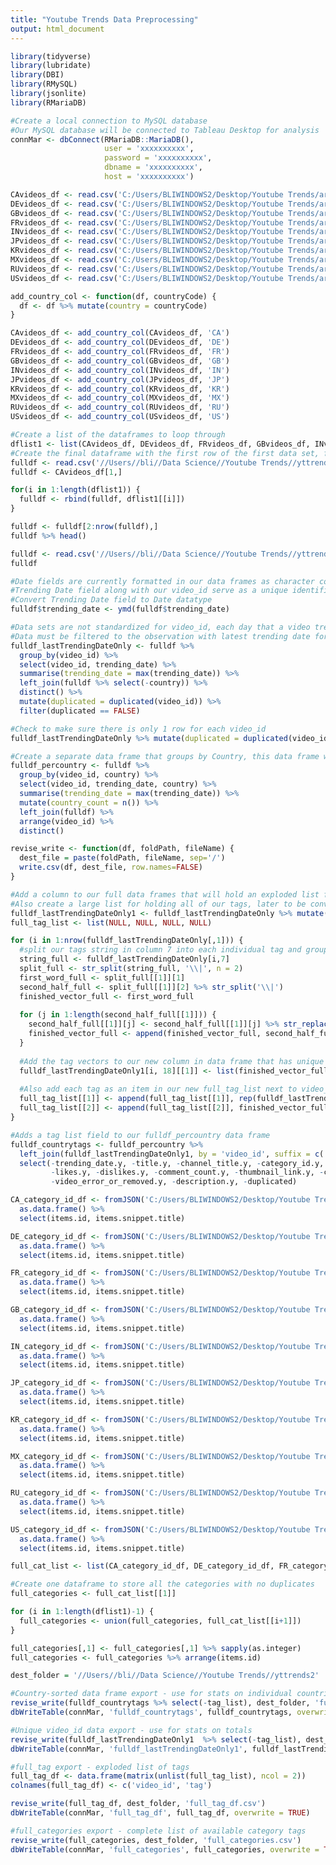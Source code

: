 ```yaml
---
title: "Youtube Trends Data Preprocessing"
output: html_document
---
```



```r
library(tidyverse)
library(lubridate)
library(DBI)
library(RMySQL)
library(jsonlite)
library(RMariaDB)
```

```r
#Create a local connection to MySQL database
#Our MySQL database will be connected to Tableau Desktop for analysis
connMar <- dbConnect(RMariaDB::MariaDB(),
                     user = 'xxxxxxxxxx',
                     password = 'xxxxxxxxxx',
                     dbname = 'xxxxxxxxxx',
                     host = 'xxxxxxxxxx')
```

```r
CAvideos_df <- read.csv('C:/Users/BLIWINDOWS2/Desktop/Youtube Trends/archive/CAvideos.csv', header = TRUE, sep = ',',)
DEvideos_df <- read.csv('C:/Users/BLIWINDOWS2/Desktop/Youtube Trends/archive/DEvideos.csv', header = TRUE, sep = ',',)
GBvideos_df <- read.csv('C:/Users/BLIWINDOWS2/Desktop/Youtube Trends/archive/GBvideos.csv', header = TRUE, sep = ',',)
FRvideos_df <- read.csv('C:/Users/BLIWINDOWS2/Desktop/Youtube Trends/archive/FRvideos.csv', header = TRUE, sep = ',',)
INvideos_df <- read.csv('C:/Users/BLIWINDOWS2/Desktop/Youtube Trends/archive/INvideos.csv', header = TRUE, sep = ',',)
JPvideos_df <- read.csv('C:/Users/BLIWINDOWS2/Desktop/Youtube Trends/archive/JPvideos.csv', header = TRUE, sep = ',',)
KRvideos_df <- read.csv('C:/Users/BLIWINDOWS2/Desktop/Youtube Trends/archive/KRvideos.csv', header = TRUE, sep = ',',)
MXvideos_df <- read.csv('C:/Users/BLIWINDOWS2/Desktop/Youtube Trends/archive/MXvideos.csv', header = TRUE, sep = ',',)
RUvideos_df <- read.csv('C:/Users/BLIWINDOWS2/Desktop/Youtube Trends/archive/RUvideos.csv', header = TRUE, sep = ',',)
USvideos_df <- read.csv('C:/Users/BLIWINDOWS2/Desktop/Youtube Trends/archive/USvideos.csv', header = TRUE, sep = ',',)
```

```r
add_country_col <- function(df, countryCode) {
  df <- df %>% mutate(country = countryCode)
}

CAvideos_df <- add_country_col(CAvideos_df, 'CA')
DEvideos_df <- add_country_col(DEvideos_df, 'DE')
FRvideos_df <- add_country_col(FRvideos_df, 'FR')
GBvideos_df <- add_country_col(GBvideos_df, 'GB')
INvideos_df <- add_country_col(INvideos_df, 'IN')
JPvideos_df <- add_country_col(JPvideos_df, 'JP')
KRvideos_df <- add_country_col(KRvideos_df, 'KR')
MXvideos_df <- add_country_col(MXvideos_df, 'MX')
RUvideos_df <- add_country_col(RUvideos_df, 'RU')
USvideos_df <- add_country_col(USvideos_df, 'US')
```

```r
#Create a list of the dataframes to loop through
dflist1 <- list(CAvideos_df, DEvideos_df, FRvideos_df, GBvideos_df, INvideos_df, JPvideos_df, KRvideos_df, MXvideos_df, RUvideos_df, USvideos_df)
#Create the final dataframe with the first row of the first data set, first row is temporary and will be removed later
fulldf <- read.csv('//Users//bli//Data Science//Youtube Trends//yttrends2/fulldf.csv')
fulldf <- CAvideos_df[1,]

for(i in 1:length(dflist1)) {
  fulldf <- rbind(fulldf, dflist1[[i]])
}

fulldf <- fulldf[2:nrow(fulldf),]
fulldf %>% head()

fulldf <- read.csv('//Users//bli//Data Science//Youtube Trends//yttrends2//fulldf.csv')
fulldf
```

```r
#Date fields are currently formatted in our data frames as character columns, these need to be date column in order to be used in our analysis in Tableau
#Trending Date field along with our video_id serve as a unique identifier for each video on each day
#Convert Trending Date field to Date datatype
fulldf$trending_date <- ymd(fulldf$trending_date)
```


```r
#Data sets are not standardized for video_id, each day that a video trends is listed as a separate observation. This gives us misleading information on video statistics.
#Data must be filtered to the observation with latest trending date for each video since the last observation of a trending video will act as a cumulative look at how much interaction that video had.
fulldf_lastTrendingDateOnly <- fulldf %>%
  group_by(video_id) %>%
  select(video_id, trending_date) %>%
  summarise(trending_date = max(trending_date)) %>% 
  left_join(fulldf %>% select(-country)) %>%
  distinct() %>%
  mutate(duplicated = duplicated(video_id)) %>%
  filter(duplicated == FALSE)

#Check to make sure there is only 1 row for each video_id
fulldf_lastTrendingDateOnly %>% mutate(duplicated = duplicated(video_id)) %>% filter(duplicated == TRUE)

#Create a separate data frame that groups by Country, this data frame will have duplicated video_ids for each country that the video was trending in but still keep only the last observation unique to each video_id and country.
fulldf_percountry <- fulldf %>%
  group_by(video_id, country) %>%
  select(video_id, trending_date, country) %>%
  summarise(trending_date = max(trending_date)) %>%
  mutate(country_count = n()) %>%
  left_join(fulldf) %>%
  arrange(video_id) %>%
  distinct()
```

```r
revise_write <- function(df, foldPath, fileName) {
  dest_file = paste(foldPath, fileName, sep='/')
  write.csv(df, dest_file, row.names=FALSE)
}
```

```r
#Add a column to our full data frames that will hold an exploded list from the string in our tags column
#Also create a large list for holding all of our tags, later to be converted into a data frame for export
fulldf_lastTrendingDateOnly1 <- fulldf_lastTrendingDateOnly %>% mutate(tag_list = list(NULL))
full_tag_list <- list(NULL, NULL, NULL, NULL)

for (i in 1:nrow(fulldf_lastTrendingDateOnly[,1])) {
  #split our tags string in column 7 into each individual tag and group them in vectors
  string_full <- fulldf_lastTrendingDateOnly[i,7]
  split_full <- str_split(string_full, '\\|', n = 2)
  first_word_full <- split_full[[1]][1]
  second_half_full <- split_full[[1]][2] %>% str_split('\\|')
  finished_vector_full <- first_word_full
  
  for (j in 1:length(second_half_full[[1]])) {
    second_half_full[[1]][j] <- second_half_full[[1]][j] %>% str_replace_all('\\"', '')
    finished_vector_full <- append(finished_vector_full, second_half_full[[1]][j])
  }
  
  #Add the tag vectors to our new column in data frame that has unique video_id
  fulldf_lastTrendingDateOnly1[i, 18][[1]] <- list(finished_vector_full)
  
  #Also add each tag as an item in our new full_tag_list next to video_id key
  full_tag_list[[1]] <- append(full_tag_list[[1]], rep(fulldf_lastTrendingDateOnly1[i,1], length(finished_vector_full)))
  full_tag_list[[2]] <- append(full_tag_list[[2]], finished_vector_full)
}

#Adds a tag list field to our fulldf_percountry data frame
fulldf_countrytags <- fulldf_percountry %>%
  left_join(fulldf_lastTrendingDateOnly1, by = 'video_id', suffix = c('','.y')) %>%
  select(-trending_date.y, -title.y, -channel_title.y, -category_id.y, -publish_time.y, -tags.y, -views.y,
         -likes.y, -dislikes.y, -comment_count.y, -thumbnail_link.y, -comments_disabled.y, -ratings_disabled.y,
         -video_error_or_removed.y, -description.y, -duplicated)
```


```r
CA_category_id_df <- fromJSON('C:/Users/BLIWINDOWS2/Desktop/Youtube Trends/archive/CA_category_id.json', flatten = TRUE)%>%
  as.data.frame() %>%
  select(items.id, items.snippet.title)

DE_category_id_df <- fromJSON('C:/Users/BLIWINDOWS2/Desktop/Youtube Trends/archive/DE_category_id.json', flatten = TRUE)%>%
  as.data.frame() %>%
  select(items.id, items.snippet.title)

FR_category_id_df <- fromJSON('C:/Users/BLIWINDOWS2/Desktop/Youtube Trends/archive/FR_category_id.json', flatten = TRUE)%>%
  as.data.frame() %>%
  select(items.id, items.snippet.title)

GB_category_id_df <- fromJSON('C:/Users/BLIWINDOWS2/Desktop/Youtube Trends/archive/GB_category_id.json', flatten = TRUE)%>%
  as.data.frame() %>%
  select(items.id, items.snippet.title)

IN_category_id_df <- fromJSON('C:/Users/BLIWINDOWS2/Desktop/Youtube Trends/archive/IN_category_id.json', flatten = TRUE)%>%
  as.data.frame() %>%
  select(items.id, items.snippet.title)

JP_category_id_df <- fromJSON('C:/Users/BLIWINDOWS2/Desktop/Youtube Trends/archive/JP_category_id.json', flatten = TRUE)%>%
  as.data.frame() %>%
  select(items.id, items.snippet.title)

KR_category_id_df <- fromJSON('C:/Users/BLIWINDOWS2/Desktop/Youtube Trends/archive/KR_category_id.json', flatten = TRUE)%>%
  as.data.frame() %>%
  select(items.id, items.snippet.title)

MX_category_id_df <- fromJSON('C:/Users/BLIWINDOWS2/Desktop/Youtube Trends/archive/MX_category_id.json', flatten = TRUE)%>%
  as.data.frame() %>%
  select(items.id, items.snippet.title)

RU_category_id_df <- fromJSON('C:/Users/BLIWINDOWS2/Desktop/Youtube Trends/archive/RU_category_id.json', flatten = TRUE)%>%
  as.data.frame() %>%
  select(items.id, items.snippet.title)

US_category_id_df <- fromJSON('C:/Users/BLIWINDOWS2/Desktop/Youtube Trends/archive/US_category_id.json', flatten = TRUE)%>%
  as.data.frame() %>%
  select(items.id, items.snippet.title)
```

``` r
full_cat_list <- list(CA_category_id_df, DE_category_id_df, FR_category_id_df, GB_category_id_df, IN_category_id_df, JP_category_id_df, KR_category_id_df, MX_category_id_df, RU_category_id_df, US_category_id_df)

#Create one dataframe to store all the categories with no duplicates
full_categories <- full_cat_list[[1]]

for (i in 1:length(dflist1)-1) {
  full_categories <- union(full_categories, full_cat_list[[i+1]])
}

full_categories[,1] <- full_categories[,1] %>% sapply(as.integer)
full_categories <- full_categories %>% arrange(items.id)
```

```r
dest_folder = '//Users//bli//Data Science//Youtube Trends//yttrends2'

#Country-sorted data frame export - use for stats on individual countries
revise_write(fulldf_countrytags %>% select(-tag_list), dest_folder, 'fulldf_countrytags.csv')
dbWriteTable(connMar, 'fulldf_countrytags', fulldf_countrytags, overwrite = TRUE)

#Unique video_id data export - use for stats on totals
revise_write(fulldf_lastTrendingDateOnly1  %>% select(-tag_list), dest_folder, 'fulldf_lastTrendingDateOnly1.csv')
dbWriteTable(connMar, 'fulldf_lastTrendingDateOnly1', fulldf_lastTrendingDateOnly1, overwrite = TRUE)

#full_tag export - exploded list of tags
full_tag_df <- data.frame(matrix(unlist(full_tag_list), ncol = 2))
colnames(full_tag_df) <- c('video_id', 'tag')

revise_write(full_tag_df, dest_folder, 'full_tag_df.csv')
dbWriteTable(connMar, 'full_tag_df', full_tag_df, overwrite = TRUE)

#full_categories export - complete list of available category tags
revise_write(full_categories, dest_folder, 'full_categories.csv')
dbWriteTable(connMar, 'full_categories', full_categories, overwrite = TRUE)
```







